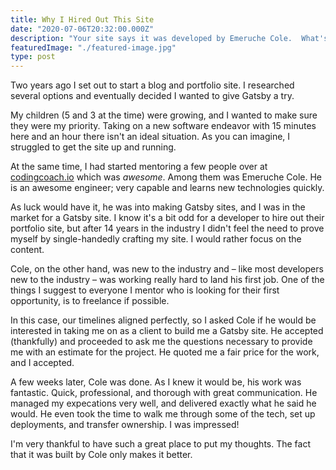 ```yaml
---
title: Why I Hired Out This Site
date: "2020-07-06T20:32:00.000Z"
description: "Your site says it was developed by Emeruche Cole.  What's the deal with that???"
featuredImage: "./featured-image.jpg"
type: post
---
```


Two years ago I set out to start a blog and portfolio site.  I researched several options and eventually decided I wanted to give Gatsby a try.

My children (5 and 3 at the time) were growing, and I wanted to make sure they were my priority.  Taking on a new software endeavor with 15 minutes here and an hour there isn't an ideal situation.  As you can imagine, I struggled to get the site up and running.

At the same time, I had started mentoring a few people over at [codingcoach.io](https://codingcoach.io) which was *awesome*.  Among them was Emeruche Cole.  He is an awesome engineer; very capable and learns new technologies quickly.

As luck would have it, he was into making Gatsby sites, and I was in the market for a Gatsby site.  I know it's a bit odd for a developer to hire out their portfolio site, but after 14 years in the industry I didn't feel the need to prove myself by single-handedly crafting my site.  I would rather focus on the content.

Cole, on the other hand, was new to the industry and – like most developers new to the industry – was working really hard to land his first job.  One of the things I suggest to everyone I mentor who is looking for their first opportunity, is to freelance if possible.

In this case, our timelines aligned perfectly, so I asked Cole if he would be interested in taking me on as a client to build me a Gatsby site.  He accepted (thankfully) and proceeded to ask me the questions necessary to provide me with an estimate for the project.  He quoted me a fair price for the work, and I accepted.

A few weeks later, Cole was done.  As I knew it would be, his work was fantastic.  Quick, professional, and thorough with great communication.  He managed my expecations very well, and delivered exactly what he said he would.  He even took the time to walk me through some of the tech, set up deployments, and transfer ownership.  I was impressed!

I'm very thankful to have such a great place to put my thoughts.  The fact that it was built by Cole only makes it better.